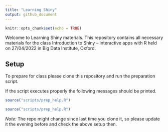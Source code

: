 ```yaml
---
title: "Learning Shiny"
output: github_document
---
```


```r
knitr::opts_chunk$set(echo = TRUE)
```

Welcome to Learning Shiny materials. This repository contains all necessary materials for the class  Introduction to Shiny – interactive apps with R held on 27/04/2022 in Big Data Institute, Oxford. 
 
## Setup

To prepare for class please clone this repository and run the preparation script.

If the script executes properly the following messages should be printed.

```r
source("scripts/prep_help.R")
```

```r
source("scripts/prep_help.R")
```

*Note:* The repo might change since last time you clone it, so please update it the evening before and check the above setup then.

